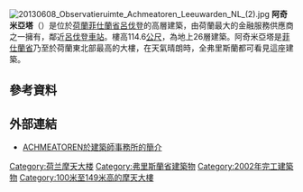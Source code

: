 {{Refimprove|time=2021-02-13T20:41:35+00:00}}
{{noteTA
|G1=荷兰地名
}}

{{Infobox building
| name                = 阿奇米亞塔<br>Achmeatoren
| image               = Achmeatoren Leeuwarden 1.jpg
| caption             = 
| status              = 竣工
| address             = 
| location            = {{NED}}[[呂伐登|呂伐登]]
| building_type       = [[商辦|商辦]]
| start_date          = 
| completion_date     = 2002年
| architectural_style = [[新現代主義建築|新現代主義建築]]
| coordinates         = {{Coord|53|11|53|N|5|47|31|E|type:landmark_scale:3125_region:NL|display=inline}}
| architectural       = {{convert|114.6|m|abbr=on}}<ref>[http://skyscraperpage.com/cities/?buildingID=3092 Skycraperpage.com - ''Achmea-toren'']</ref>
| roof                = 
| floor_count         = 26層（地上）<br>2層（地下）
| floor_area          = 
| parking             = 
| developer           = 
| architect           = {{link-nl|Abe Bonnema|Abe Bonnema}}<br>Jan van der Leij
| cost                = 
| website             = 
}}

[[File:20130608_Observatieruimte_Achmeatoren_Leeuwarden_NL_(2).jpg|thumb]]
'''阿奇米亞塔'''（{{lang-nl|Achmeatoren}}）是位於[[荷蘭|荷蘭]][[菲仕蘭省|菲仕蘭省]][[呂伐登|呂伐登]]的高層建築，由荷蘭最大的金融服務供應商之一{{link-en|阿奇米亞|Achmea|阿奇米亞公司}}擁有，鄰近[[呂伐登車站|呂伐登車站]]。樓高114.6[[公尺|公尺]]，為地上26層建築。阿奇米亞塔是[[菲仕蘭省|菲仕蘭省]]乃至於荷蘭東北部最高的大樓，在天氣晴朗時，全弗里斯蘭都可看見這座建築。

==參考資料==
{{reflist}}

==外部連結==
*[https://abebonnema.nl/werk/achmeatoren/ ACHMEATOREN於建築師事務所的簡介] {{nl}}

[[Category:荷兰摩天大楼|Category:荷兰摩天大楼]]
[[Category:弗里斯蘭省建築物|Category:弗里斯蘭省建築物]]
[[Category:2002年完工建築物|Category:2002年完工建築物]]
[[Category:100米至149米高的摩天大樓|Category:100米至149米高的摩天大樓]]